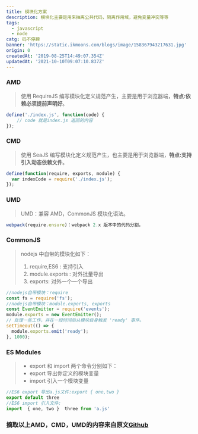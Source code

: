 ```yaml
---
title: 模块化方案
description: 模块化主要是用来抽离公共代码，隔离作用域，避免变量冲突等等
tags:
  - javascript
  - node
catg: 码不停蹄
banner: 'https://static.ikmoons.com/blogs/image/158367943217631.jpg'
origin: 0
createdAt: '2019-08-25T14:49:07.354Z'
updatedAt: '2021-10-10T09:07:10.837Z'
---
```


### **AMD**
> 使用 RequireJS 编写模块化定义规范产生，主要是用于浏览器端，**特点:依赖必须提前声明好**。
```javascript
define('./index.js', function(code) {
    // code 就是index.js 返回的内容
});
```

### **CMD**
> 使用 SeaJS 编写模块化定义规范产生，也主要是用于浏览器端，**特点:支持引入动态依赖文件**。
```javascript
define(function(require, exports, module) {
  var indexCode = require('./index.js');
});
```

### **UMD**
> UMD：兼容 AMD，CommonJS 模块化语法。
```javascript
webpack(require.ensure)：webpack 2.x 版本中的代码分割。  
```

### **CommonJS**
> nodejs 中自带的模块化如下：
> 1. require,ES6 : 支持引入
> 2. module.exports : 对外批量导出
> 3. exports: 对外一个一个导出
```javascript
//nodejs自带模块：require
const fs = require('fs');
//nodejs自带模块：module.exports, exports
const EventEmitter = require('events');
module.exports = new EventEmitter();
// 处理一些工作，并在一段时间后从模块自身触发 'ready' 事件。
setTimeout(() => {
  module.exports.emit('ready');
}, 1000);
```

### **ES Modules**
> * export 和 import 两个命令分别如下：
> * export 导出你定义的模块变量
> * import 引入一个模块变量
```javascript
//ES6 export 导出a.js文件:export { one,two }
export default three
//ES6 import 引入文件:
import  { one, two }  three from 'a.js'
```
### 摘取以上AMD，CMD，UMD的内容来自原文[Github](https://github.com/Advanced-Frontend/Daily-Interview-Question/issues/28)
